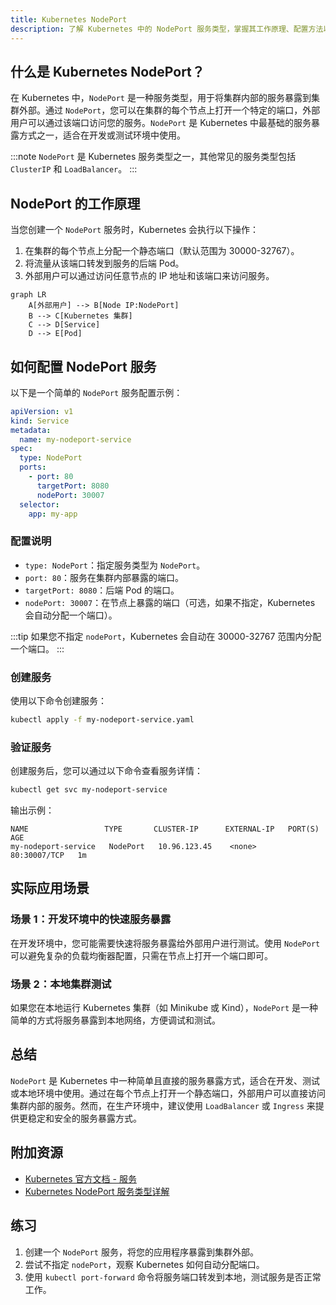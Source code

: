 ```yaml
---
title: Kubernetes NodePort
description: 了解 Kubernetes 中的 NodePort 服务类型，掌握其工作原理、配置方法以及实际应用场景。
---
```


## 什么是 Kubernetes NodePort？

在 Kubernetes 中，`NodePort` 是一种服务类型，用于将集群内部的服务暴露到集群外部。通过 `NodePort`，您可以在集群的每个节点上打开一个特定的端口，外部用户可以通过该端口访问您的服务。`NodePort` 是 Kubernetes 中最基础的服务暴露方式之一，适合在开发或测试环境中使用。

:::note
`NodePort` 是 Kubernetes 服务类型之一，其他常见的服务类型包括 `ClusterIP` 和 `LoadBalancer`。
:::

## NodePort 的工作原理

当您创建一个 `NodePort` 服务时，Kubernetes 会执行以下操作：

1. 在集群的每个节点上分配一个静态端口（默认范围为 30000-32767）。
2. 将流量从该端口转发到服务的后端 Pod。
3. 外部用户可以通过访问任意节点的 IP 地址和该端口来访问服务。

```mermaid
graph LR
    A[外部用户] --> B[Node IP:NodePort]
    B --> C[Kubernetes 集群]
    C --> D[Service]
    D --> E[Pod]
```

## 如何配置 NodePort 服务

以下是一个简单的 `NodePort` 服务配置示例：

```yaml
apiVersion: v1
kind: Service
metadata:
  name: my-nodeport-service
spec:
  type: NodePort
  ports:
    - port: 80
      targetPort: 8080
      nodePort: 30007
  selector:
    app: my-app
```

### 配置说明

- `type: NodePort`：指定服务类型为 `NodePort`。
- `port: 80`：服务在集群内部暴露的端口。
- `targetPort: 8080`：后端 Pod 的端口。
- `nodePort: 30007`：在节点上暴露的端口（可选，如果不指定，Kubernetes 会自动分配一个端口）。

:::tip
如果您不指定 `nodePort`，Kubernetes 会自动在 30000-32767 范围内分配一个端口。
:::

### 创建服务

使用以下命令创建服务：

```bash
kubectl apply -f my-nodeport-service.yaml
```

### 验证服务

创建服务后，您可以通过以下命令查看服务详情：

```bash
kubectl get svc my-nodeport-service
```

输出示例：

```
NAME                 TYPE       CLUSTER-IP      EXTERNAL-IP   PORT(S)        AGE
my-nodeport-service   NodePort   10.96.123.45    <none>        80:30007/TCP   1m
```

## 实际应用场景

### 场景 1：开发环境中的快速服务暴露

在开发环境中，您可能需要快速将服务暴露给外部用户进行测试。使用 `NodePort` 可以避免复杂的负载均衡器配置，只需在节点上打开一个端口即可。

### 场景 2：本地集群测试

如果您在本地运行 Kubernetes 集群（如 Minikube 或 Kind），`NodePort` 是一种简单的方式将服务暴露到本地网络，方便调试和测试。

## 总结

`NodePort` 是 Kubernetes 中一种简单且直接的服务暴露方式，适合在开发、测试或本地环境中使用。通过在每个节点上打开一个静态端口，外部用户可以直接访问集群内部的服务。然而，在生产环境中，建议使用 `LoadBalancer` 或 `Ingress` 来提供更稳定和安全的服务暴露方式。

## 附加资源

- [Kubernetes 官方文档 - 服务](https://kubernetes.io/docs/concepts/services-networking/service/)
- [Kubernetes NodePort 服务类型详解](https://kubernetes.io/docs/concepts/services-networking/service/#nodeport)

## 练习

1. 创建一个 `NodePort` 服务，将您的应用程序暴露到集群外部。
2. 尝试不指定 `nodePort`，观察 Kubernetes 如何自动分配端口。
3. 使用 `kubectl port-forward` 命令将服务端口转发到本地，测试服务是否正常工作。